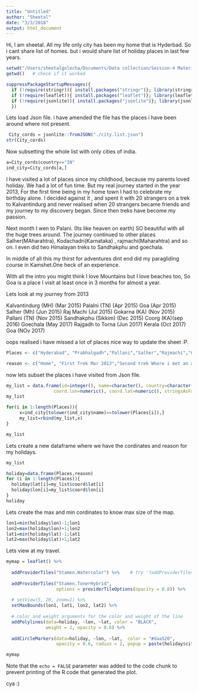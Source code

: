 ```yaml
---
title: "Untitled"
author: "Sheetal"
date: "3/3/2018"
output: html_document
---
```


Hi, I am sheetal. All my life only city has been my home that is Hyderbad. So i cant share list of homes. but i would share list of holiday places in last few years.

```r
setwd("/Users/sheetalgolecha/Documents/Data collection/Session-4 Materials-20180221")
getwd()   # check if it worked

suppressPackageStartupMessages({
  if (!require(stringr)){ install.packages("stringr")}; library(stringr)
  if (!require(leaflet)){ install.packages("leaflet")}; library(leaflet)
  if (!require(jsonlite)){ install.packages("jsonlite")}; library(jsonlite)
  })
```
Lets load Json file. i have amended the file has the places i have been around where not present.

```r
 City_cords = jsonlite::fromJSON("./city.list.json") 
str(City_cords)

```
Now subsetting the whole list with only cities of india.
```r
a=City_cords$country=="IN"
ind_city=City_cords[a,]
```
I have visited a lot of places since my childhood, because my parents loved holiday. We had a lot of fun time.
	 But my real journey started in the year 2013, For the first time being in my home town I had to celebrate my birthday alone. I decided against it , and spent it with 20 strangers on a trek to Kalvantindurg and never realised when 20 strangers became friends and my journey to my discovery began. Since then treks have become my passion.

Next month I wen to Palani. (Its like heaven on earth) SO beautiful with all the huge trees around.
The journey continued to other places Salher(MAharahtra), Kodachadri(Karnataka) , rajmachi(Maharahtra) and so on.
I even did two Himalayan treks to Sandhakphu and goechala.

In middle of all this  my thirst for adventures dint end did my paragliding course in Kamshet.One heck of an experience.

With all the intro you might think I love Mountains but I love beaches too, So Goa is a place I visit at least once in 3 months for almost a year.

Lets look at my journey from 2013

Kalvantindurg (MH) (Mar 2015)
Palalni (TN) (Apr 2015)
Goa (Apr 2015)
Salher (Mh) (Jun 2015)
Raj Machi (Jul 2015)
Gokarna (KA) (Nov 2015)
Pallani (TN) (Nov 2015)
Sandhakphu (Sikkim) (Dec 2015)
Coorg (KA)(sep 2016)
Goechala (May 2017)
Rajgadh to Torna (Jun 2017)
Kerala (Oct 2017)
Goa (NOv 2017)

oops realised i have missed a lot of places nice way to update the sheet  :P.


```r
Places <- c("Hyderabad", "Prabhalgadh","Pallani","Salher","Rajmachi","Gokarna","Sandhakphu","Nagala","kamshet",                     "State of Goa","coorg","Goechala","State Of Kerala","Mumbai")

reason <- c("Home", "First Trek Mar 2013","Second trek Where i met an amazing person Mohit","another with old friends. where i realised am not peoples person","First with COusin bad idea :P","After a break of Six months :(","First Himalayan Trek","First Natural water slide","My first paralide :)","Love swimming and beach too","Famil trip2016","Second himalayan trek with a best friend touhing a height 5000 mtrs","Family trip 2017","Missed my friends")

```

now lets subset the places i have visited from Json file.

```r
my_list = data.frame(id=integer(), name=character(), country=character(),
                  coord.lon=numeric(), coord.lat=numeric(), stringsAsFactors=FALSE)
my_list

for(i in 1:length(Places)){
     x=ind_city[tolower(ind_city$name)==tolower(Places[i]),]
     my_list=rbind(my_list,x)
}

my_list  

```
Lets create a new dataframe where we have the cordinates and reason for my holidays.
```r
my_list

holiday=data.frame(Places,reason)
for (i in 1:length(Places)){
  holiday$lat[i]=my_list$coord$lat[i]
  holiday$lon[i]=my_list$coord$lon[i]
}
holiday
```
Lets create the max and min cordinates to know max size of the map.
```r
lon1=min(holiday$lon)-1;lon1
lon2=max(holiday$lon)+1;lon2
lat1=min(holiday$lat)-1;lat1
lat2=max(holiday$lat)+1;lat2
```
Lets view at my travel.
```r
mymap = leaflet() %>%
  
  addProviderTiles("Stamen.Watercolor") %>%    # try '?addProviderTiles'
  
  addProviderTiles("Stamen.TonerHybrid", 
                   options = providerTileOptions(opacity = 0.8)) %>%
  
  # setView(5, 20, zoom=1) %>%
  setMaxBounds(lon1, lat1, lon2, lat2) %>%
  
  # color and weight arguments for the color and weight of the line
  addPolylines(data=holiday, ~lon, ~lat, color = "BLACK", 
               weight = 2, opacity = 0.6) %>%
  
  addCircleMarkers(data=holiday, ~lon, ~lat,  color = "#daa520", 
                   opacity = 0.6, radius = 2, popup = paste(holiday$city, holiday$desc, sep="<br>"))

mymap
```

Note that the `echo = FALSE` parameter was added to the code chunk to prevent printing of the R code that generated the plot.



cya :)

